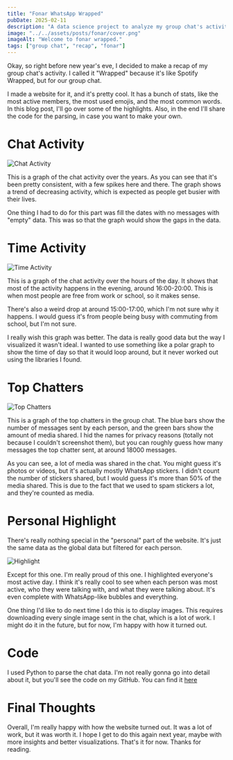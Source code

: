 ```yaml
---
title: "Fonar WhatsApp Wrapped"
pubDate: 2025-02-11
description: "A data science project to analyze my group chat's activity."
image: "../../assets/posts/fonar/cover.png"
imageAlt: "Welcome to fonar wrapped."
tags: ["group chat", "recap", "fonar"]
---
```


Okay, so right before new year's eve, I decided to make a recap of my group chat's activity.
I called it "Wrapped" because it's like Spotify Wrapped, but for our group chat.

I made a website for it, and it's pretty cool. It has a bunch of stats, like the most active members, the most used emojis, and the most common words.
In this blog post, I'll go over some of the highlights.
Also, in the end I'll share the code for the parsing, in case you want to make your own.

# Chat Activity

![Chat Activity](../../assets/posts/fonar/chat.png)

This is a graph of the chat activity over the years. As you can see that it's been pretty consistent, with a few spikes here and there.
The graph shows a trend of decreasing activity, which is expected as people get busier with their lives.

One thing I had to do for this part was fill the dates with no messages with "empty" data. This was so that the graph would show the gaps in the data.

# Time Activity

![Time Activity](../../assets/posts/fonar/time.png)

This is a graph of the chat activity over the hours of the day. It shows that most of the activity happens in the evening, around 16:00-20:00.
This is when most people are free from work or school, so it makes sense.

There's also a weird drop at around 15:00-17:00, which I'm not sure why it happens.
I would guess it's from people being busy with commuting from school, but I'm not sure.

I really wish this graph was better. The data is really good data but the way I visualized it wasn't ideal.
I wanted to use something like a polar graph to show the time of day so that it would loop around, but it never worked out using the libraries I found.

# Top Chatters

![Top Chatters](../../assets/posts/fonar/chatters.png)

This is a graph of the top chatters in the group chat.
The blue bars show the number of messages sent by each person, and the green bars show the amount of media shared.
I hid the names for privacy reasons (totally not because I couldn't screenshot them), but you can roughly guess how many messages the top chatter sent, at around 18000 messages.

As you can see, a lot of media was shared in the chat. You might guess it's photos or videos, but it's actually mostly WhatsApp stickers.
I didn't count the number of stickers shared, but I would guess it's more than 50% of the media shared.
This is due to the fact that we used to spam stickers a lot, and they're counted as media.

# Personal Highlight

There's really nothing special in the "personal" part of the website. It's just the same data as the global data but filtered for each person.

![Highlight](../../assets/posts/fonar/highlights.png)

Except for this one. I'm really proud of this one. I highlighted everyone's most active day.
I think it's really cool to see when each person was most active, who they were talking with, and what they were talking about.
It's even complete with WhatsApp-like bubbles and everything.

One thing I'd like to do next time I do this is to display images. This requires downloading every single image sent in the chat, which is a lot of work.
I might do it in the future, but for now, I'm happy with how it turned out.

# Code

I used Python to parse the chat data. I'm not really gonna go into detail about it, but you'll see the code on my GitHub.
You can find it [here](https://github.com/velolib/whrapped)

# Final Thoughts

Overall, I'm really happy with how the website turned out. It was a lot of work, but it was worth it.
I hope I get to do this again next year, maybe with more insights and better visualizations.
That's it for now. Thanks for reading.

